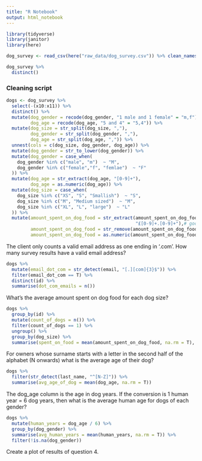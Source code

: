 ```yaml
---
title: "R Notebook"
output: html_notebook
---
```


```r

library(tidyverse)
library(janitor)
library(here)

```

```r

dog_survey <- read_csv(here("raw_data/dog_survey.csv")) %>% clean_names()

```

```r

dog_survey %>% 
  distinct()

```
### Cleaning script

```r

dogs <- dog_survey %>%
  select(-(x10:x11)) %>%
  distinct() %>% 
  mutate(dog_gender = recode(dog_gender, "1 male and 1 female" = "m,f"),
         dog_age = recode(dog_age, "5 and 4" = "5,4")) %>% 
  mutate(dog_size = str_split(dog_size, ","),
         dog_gender = str_split(dog_gender, ","),
         dog_age = str_split(dog_age, ",")) %>%
  unnest(cols = c(dog_size, dog_gender, dog_age)) %>% 
  mutate(dog_gender = str_to_lower(dog_gender)) %>%
  mutate(dog_gender = case_when(
    dog_gender %in% c("male", "m")  ~ "M",
    dog_gender %in% c("female","f", "femlae")  ~ "F"
  )) %>% 
  mutate(dog_age = str_extract(dog_age, "[0-9]+"),
         dog_age = as.numeric(dog_age)) %>% 
  mutate(dog_size = case_when(
    dog_size %in% c("XS", "S", "Smallish")  ~ "S",
    dog_size %in% c("M", "Medium sized")  ~ "M",
    dog_size %in% c("XL", "L", "large")  ~ "L"
  )) %>% 
  mutate(amount_spent_on_dog_food = str_extract(amount_spent_on_dog_food,
                                                "£[0-9]+.[0-9]+"),# good enough
         amount_spent_on_dog_food = str_remove(amount_spent_on_dog_food, "£"),
         amount_spent_on_dog_food = as.numeric(amount_spent_on_dog_food)) 

```

The client only counts a valid email address as one ending in ‘.com’. How many
survey results have a valid email address?

```r

dogs %>% 
  mutate(email_dot_com = str_detect(email, "[.][com]{3}$")) %>%
  filter(email_dot_com == T) %>% 
  distinct(id) %>% 
  summarise(dot_com_emails = n())


```

What’s the average amount spent on dog food for each dog size?

```r

dogs %>% 
  group_by(id) %>% 
  mutate(count_of_dogs = n()) %>% 
  filter(count_of_dogs == 1) %>% 
  ungroup() %>% 
  group_by(dog_size) %>% 
  summarise(spent_on_food = mean(amount_spent_on_dog_food, na.rm = T), n())

```



For owners whose surname starts with a letter in the second half of the alphabet
(N onwards) what is the average age of their dog?

```r
dogs %>% 
  filter(str_detect(last_name, "^[N-Z]")) %>% 
  summarise(avg_age_of_dog = mean(dog_age, na.rm = T))


```


The dog_age column is the age in dog years. If the conversion is 1 human year =
6 dog years, then what is the average human age for dogs of each gender?

```r
dogs %>% 
  mutate(human_years = dog_age / 6) %>% 
  group_by(dog_gender) %>% 
  summarise(avg_human_years = mean(human_years, na.rm = T)) %>%
  filter(!is.na(dog_gender))


```




Create a plot of results of question 4.